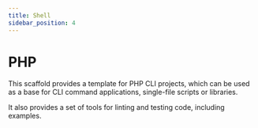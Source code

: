 ```yaml
---
title: Shell
sidebar_position: 4
---
```


# PHP

This scaffold provides a template for PHP CLI projects, which can be used as a base
for CLI command applications, single-file scripts or libraries.

It also provides a set of tools for linting and testing code, including examples.

